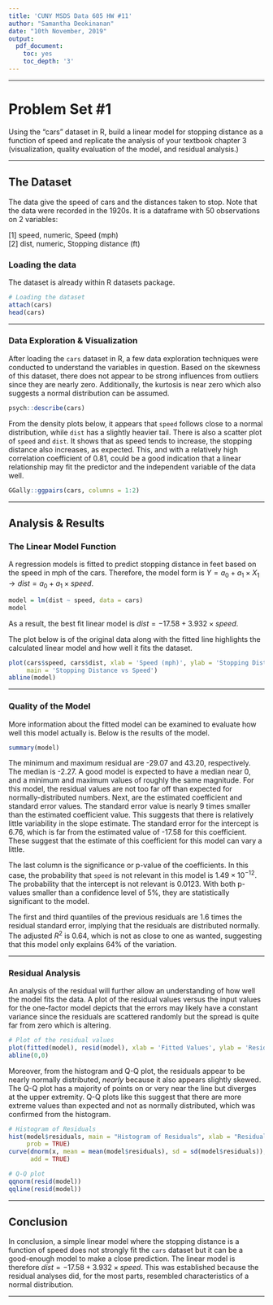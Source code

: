 ---
title: 'CUNY MSDS Data 605 HW #11'
author: "Samantha Deokinanan"
date: "10th November, 2019"
output:
  pdf_document:
    toc: yes
    toc_depth: '3'
---
***
# Problem Set #1
Using the “cars” dataset in R, build a linear model for stopping distance as a function of speed and replicate the analysis of your textbook chapter 3 (visualization, quality evaluation of the model, and residual analysis.)

***  
## The Dataset 
The data give the speed of cars and the distances taken to stop. Note that the data were recorded in the 1920s. It is a dataframe with 50 observations on 2 variables:

[1] speed, numeric, Speed (mph)  
[2] dist, numeric, Stopping distance (ft)

### Loading the data
The dataset is already within R datasets package.
```{r message=FALSE, warning=FALSE, paged.print=FALSE}
# Loading the dataset
attach(cars)
head(cars)
```

***  
### Data Exploration & Visualization 
After loading the `cars` dataset in R, a few data exploration techniques were conducted to understand the variables in question. Based on the skewness of this dataset, there does not appear to be strong influences from outliers since they are nearly zero. Additionally, the kurtosis is near zero which also suggests a normal distribution can be assumed.

```{r}
psych::describe(cars)
```

From the density plots below, it appears that `speed` follows close to a normal distribution, while `dist` has a slightly heavier tail. There is also a scatter plot of `speed` and `dist`. It shows that as speed tends to increase, the stopping distance also increases, as expected. This, and with a relatively high correlation coefficient of 0.81, could be a good indication that a linear relationship may fit the predictor and the independent variable of the data well. 

```{r}
GGally::ggpairs(cars, columns = 1:2)
```

***
## Analysis & Results
### The Linear Model Function

A regression models is fitted to predict stopping distance in feet based on the speed in mph of the cars. Therefore, the model form is $Y = a_{0}+a_{1} \times X_{1} \rightarrow dist = a_{0}+a_{1} \times speed$.

```{r}
model = lm(dist ~ speed, data = cars)
model
```

As a result, the best fit linear model is $dist = -17.58+3.932 \times speed$.

The plot below is of the original data along with the fitted line highlights the calculated linear model and how well it fits the dataset.
```{r}
plot(cars$speed, cars$dist, xlab = 'Speed (mph)', ylab = 'Stopping Distance (ft)', 
     main = 'Stopping Distance vs Speed')
abline(model)
```

***
### Quality of the Model

More information about the fitted model can be examined to evaluate how well this model actually is. Below is the results of the model.

```{r}
summary(model)
```

The minimum and maximum residual are -29.07 and 43.20, respectively. The median is -2.27. A good model is expected to have a median near 0, and a minimum and maximum values of roughly the same magnitude. For this model, the residual values are not too far off than expected for normally-distributed numbers. Next, are the estimated coefficient and standard error values. The standard error value is nearly 9 times smaller than the estimated coefficient value. This suggests that there is relatively little variability in the slope estimate. The standard error for the intercept is 6.76, which is far from the estimated value of -17.58 for this coefficient. These suggest that the estimate of this coefficient for this model can vary a little.

The last column is the significance or p-value of the coefficients. In this case, the probability that `speed` is not relevant in this model is $1.49 \times 10^{-12}$. The probability that the intercept is not relevant is 0.0123. With both p-values smaller than a confidence level of 5%, they are statistically significant to the model.

The first and third quantiles of the previous residuals are 1.6 times the residual standard error, implying that the residuals are distributed normally. The adjusted $R^{2}$ is 0.64, which is not as close to one as wanted, suggesting that this model only explains 64% of the variation.

***
### Residual Analysis

An analysis of the residual will further allow an understanding of how well the model fits the data. A plot of the residual values versus the input values for the one-factor model depicts that the errors may likely have a constant variance since the residuals are scattered randomly but the spread is quite far from zero which is altering. 

```{r}
# Plot of the residual values
plot(fitted(model), resid(model), xlab = 'Fitted Values', ylab = 'Residuals')
abline(0,0)
```

Moreover, from the histogram and Q-Q plot, the residuals appear to be nearly normally distributed, *nearly* because it also appears slightly skewed. The Q-Q plot has a majority of points on or very near the line but diverges at the upper extremity. Q-Q plots like this suggest that there are more extreme values than expected and not as normally distributed, which was confirmed from the histogram.

```{r}
# Histogram of Residuals
hist(model$residuals, main = "Histogram of Residuals", xlab = "Residuals", ylim = c(0, 0.035), 
     prob = TRUE)
curve(dnorm(x, mean = mean(model$residuals), sd = sd(model$residuals)), col = "darkblue", 
      add = TRUE)

# Q-Q plot
qqnorm(resid(model))
qqline(resid(model))
```

***
## Conclusion

In conclusion, a simple linear model where the stopping distance is a function of speed does not strongly fit the `cars` dataset but it can be a good-enough model to make a close prediction. The linear model is therefore $dist = -17.58+3.932 \times speed$. This was established because the residual analyses did, for the most parts, resembled characteristics of a normal distribution.

***